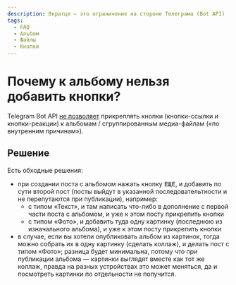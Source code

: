 ```yaml
---
description: Вкратце — это ограничение на стороне Телеграма (Bot API)
tags:
  - FAQ
  - Альбом
  - Файлы
  - Кнопки
---
```


# Почему к альбому нельзя добавить кнопки?

Telegram Bot API [не позволяет](https://stackoverflow.com/questions/77346519/telethon-how-send-album-with-button) прикреплять кнопки (кнопки-ссылки и кнопки-реакции) к альбомам / сгруппированным медиа-файлам («по внутренним причинам»).

## Решение

Есть обходные решения:

<!-- markdownlint-disable-next-line MD033 -->
* при создании поста с альбомом нажать кнопку <kbd>ЕЩЕ</kbd>, и добавить по сути второй пост (посты выйдут в указанной последовательтности и не перепутаются при публикации), например:
  * с типом «Текст», и там написать что-либо в дополнение с первой части поста с альбомом, и уже к этом посту прикрепить кнопки
  * с типом «Фото», и добавить туда одну картинку (последнюю из изначального альбома), и уже к этом посту прикрепить кнопки
* в случае, если вы хотели опубликовать альбом из картинок, тогда можно собрать их в одну картинку (сделать коллаж), и делать пост с типом «Фото»; разница будет минимальна, потому что при публикации альбома — картинки выглядят вместе как тот же коллаж, правда на разных устройствах это может меняться, да и посмотреть картинки по отдельности не получится.
